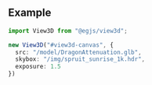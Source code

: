 
<OptionDescriptor type="number" defaultVal="1" />

## Example
<View3D src="/model/DragonAttenuation.glb" skybox="/img/spruit_sunrise_1k.hdr" exposure={1.5} />

```ts
import View3D from "@egjs/view3d";

new View3D("#view3d-canvas", {
  src: "/model/DragonAttenuation.glb",
  skybox: "/img/spruit_sunrise_1k.hdr",
  exposure: 1.5
})
```

